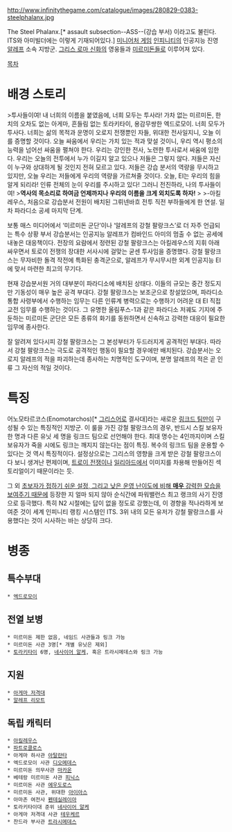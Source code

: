 http://www.infinitythegame.com/catalogue/images/280829-0383-steelphalanx.jpg

The Steel Phalanx.[* assault subsection--ASS--(강습 부서) 이라고도 불린다. ITS와 아미빌더에는 이렇게 기재되어있다.] [[미니어처 게임]] [[인피니티(게임)|인피니티]]의 인공지능 진영 [[알레프(인피니티)|알레프]] 소속 지방군. [[그리스 로마 신화]]의 영웅들과 [[미르미돈(인피니티)|미르미돈]]들로 이루어져 있다.

[[목차]]
= 배경 스토리 =
>투사들이여! 내 너희의 이름을 붙였음에, 너희 모두는 투사라! 가차 없는 미르미돈, 한 치의 오차도 없는 아게마, 흔들림 없는 토라키타이, 용감무쌍한 엑드로모이. 너희 모두가 투사다. 너희는 삶의 목적과 운명이 오로지 전쟁뿐인 자들, 위대한 전사일지니, 오늘 이를 증명할 것이다. 오늘 싸움에서 우리는 가치 있는 적과 맞설 것이니, 우리 역시 평소의 능력을 넘어선 싸움을 펼쳐야 한다. 우리는 강인한 전사, 노련한 투사로서 싸움에 임한다. 우리는 오늘의 전투에서 누가 이길지 알고 있으나 저들은 그렇지 않다. 저들은 자신이 누구와 상대하게 될 것인지 전혀 모르고 있다. 저들은 강습 분서의 역량을 무시하고 있지만, 오늘 우리는 저들에게 우리의 역량을 가르쳐줄 것이다. 오늘, EI는 우리의 힘을 알게 되리라! 인류 전체의 눈이 우리를 주시하고 있다! 그러니 전진하라, 나의 투사들이여!
>'''역사의 목소리로 하여금 언제까지나 우리의 이름을 크게 외치도록 하자!'''
>
>-아킬레우스, 처음으로 강습분서 전원이 배치된 그뤼넨바흐 전투 직전 부하들에게 한 연설. 일차 파라디소 공세 마지막 단계.

보통 매스 미디어에서 ‘미르미돈 군단’이나 ‘알레프의 강철 팔랑크스’로 더 자주 언급되는 특수 상황 부서 강습분서는 인공지능 알레프가 컴바인드 아미의 멈출 수 없는 공세에 내놓은 대응책이다. 전장의 요람에서 정련된 강철 팔랑크스는 아킬레우스의 지휘 아래 싸우면서 토로이 전쟁의 장대한 서사시에 걸맞는 굳센 투사임을 증명했다. 강철 팔랑크스는 무자비한 돌격 작전에 특화된 충격군으로, 알레프가 무시무시한 외계 인공지능 EI에 맞서 마련한 최고의 무기다.

현재 강습분서원 거의 대부분이 파라디소에 배치된 상태다. 이들의 규모는 중간 정도지만 기동성이 매우 높은 공격 부대다. 강철 팔랑크스는 보조군으로 창설었으며, 파라디소 통합 사령부에서 수행하는 임무는 다른 인류계 병력으로는 수행하기 어려운 대 EI 직접 교전 임무를 수행하는 것이다. 그 유명한 올림푸스-1과 같은 파라디소 저궤도 기지에 주둔하는 미르미돈 군단은 모든 종류의 화기를 동원하면서 신속하고 강력한 대응이 필요한 임무에 종사한다.

잘 알려져 있다시피 강철 팔랑크스는 그 본성부터가 두드러지게 공격적인 부대다. 따라서 강철 팔랑크스는 극도로 공격적인 행동이 필요할 경우에만 배치된다. 강습분서는 오로지 알레프의 적을 파괴하는데 종사하는 치명적인 도구이며, 분명 알레프의 적은 곧 인류 그 자신의 적일 것이다.

= 특징 =
어노모타르코스(Enomotarchos)[* [[그리스]]어로 결사대]라는 새로운 [[링크드 팀]]만이 구성될 수 있는 특징적인 지방군. 이 룰을 가진 강철 팔랑크스의 경우, 반드시 스킬 보유자 한 명과 다른 유닛 세 명을 링크드 팀으로 선언해야 한다. 최대 명수는 4인까지이며 스킬 보유자가 죽을 시에도 링크는 깨지지 않는다는 점이 특징. 복수의 링크드 팀을 운용할 수 있다는 것 역시 특징적이다. 설정상으로는 그리스의 영향을 크게 받은 강철 팔랑크스이다 보니 생겨난 편제이며, [[트로이 전쟁]]이나 [[일리아드]]에서 이미지를 차용해 만들어진 섹토리얼이기 때문이라는 듯.

그 외 [[초딩 포켓몬|초보자가 접하기 쉬운 설정, 그리고 낮은 운영 난이도에 비해 '''매우''' 강력한 모습을 보여주기 때문에]] 등장한 지 얼마 되지 않아 순식간에 파워밸런스 최고 랭크의 사기 진영으로 등극했다. 특히 N2 시절에는 답이 없을 정도로 강했는데, 이 경향을 적나라하게 보여준 것이 세계 인피니티 랭킹 시스템인 ITS. 3위 내의 모든 유저가 강철 팔랑크스를 사용했다는 것이 시사하는 바는 상당히 크다.
= 병종 =
== 특수부대 ==
 * [[엑드로모이]]
== 전열 보병 ==
 * 미르미돈 제한 없음, 네임드 사관들과 링크 가능
 * 미르미돈 사관 3명[* 개별 유닛은 제외]
 * [[토라키타이]] 6명, [[네사이어 알케]], 혹은 트라시메데스와 링크 가능
== 지원 ==
 * [[아게마 저격대]]
 * [[알레프 리모트]]
== 독립 캐릭터 ==
 * [[아킬레우스(인피니티)|아킬레우스]]
 * [[파트로클로스(인피니티)|파트로클로스]]
 * 아게마 하사관 [[아탈란타(인피니티)|아탈란타]]
 * 엑드로모이 사관 [[디오메데스(인피니티)|디오메데스]]
 * 미르미돈 의무사관 [[마카온]] 
 * 베테랑 미르미돈 사관 [[피닉스(인피니티)|피닉스]]
 * 미르미돈 사관 [[에우도로스]]
 * 미르미돈 사관, 위대한 [[아이아스(인피니티)|아이아스]]
 * 아마존 여전사 [[펜테실레이아(인피니티)|펜테실레이아]]
 * 토라키타이대 준위 [[네사이어 알케]]
 * 아게마 저격대 사관 [[테우케르]]
 * 찬드라 부사관 [[찬드라(인피니티)|트라시메데스]]
